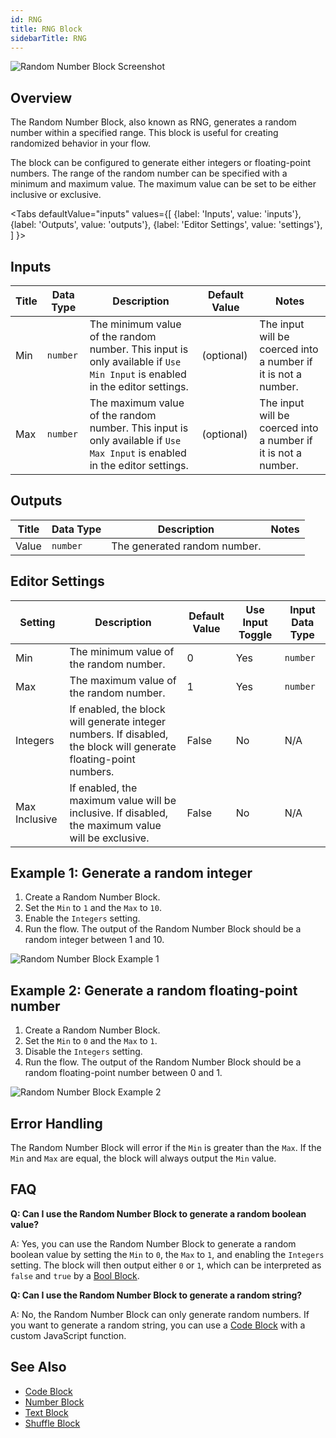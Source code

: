 ```yaml
---
id: RNG
title: RNG Block
sidebarTitle: RNG
---
```



![Random Number Block Screenshot](./assets/rng-block.png)

## Overview

The Random Number Block, also known as RNG, generates a random number within a specified range. This block is useful for creating randomized behavior in your flow.

The block can be configured to generate either integers or floating-point numbers. The range of the random number can be specified with a minimum and maximum value. The maximum value can be set to be either inclusive or exclusive.

<Tabs
  defaultValue="inputs"
  values={[
    {label: 'Inputs', value: 'inputs'},
    {label: 'Outputs', value: 'outputs'},
    {label: 'Editor Settings', value: 'settings'},
  ]
}>

<TabItem value="inputs">

## Inputs

| Title | Data Type | Description                                                                                                                | Default Value | Notes                                                          |
| ----- | --------- | -------------------------------------------------------------------------------------------------------------------------- | ------------- | -------------------------------------------------------------- |
| Min   | `number`  | The minimum value of the random number. This input is only available if `Use Min Input` is enabled in the editor settings. | (optional)    | The input will be coerced into a number if it is not a number. |
| Max   | `number`  | The maximum value of the random number. This input is only available if `Use Max Input` is enabled in the editor settings. | (optional)    | The input will be coerced into a number if it is not a number. |

</TabItem>

<TabItem value="outputs">

## Outputs

| Title | Data Type | Description                  | Notes |
| ----- | --------- | ---------------------------- | ----- |
| Value | `number`  | The generated random number. |       |

</TabItem>

<TabItem value="settings">

## Editor Settings

| Setting       | Description                                                                                                     | Default Value | Use Input Toggle | Input Data Type |
| ------------- | --------------------------------------------------------------------------------------------------------------- | ------------- | ---------------- | --------------- |
| Min           | The minimum value of the random number.                                                                         | 0             | Yes              | `number`        |
| Max           | The maximum value of the random number.                                                                         | 1             | Yes              | `number`        |
| Integers      | If enabled, the block will generate integer numbers. If disabled, the block will generate floating-point numbers. | False         | No               | N/A             |
| Max Inclusive | If enabled, the maximum value will be inclusive. If disabled, the maximum value will be exclusive.              | False         | No               | N/A             |

</TabItem>

</Tabs>

## Example 1: Generate a random integer

1. Create a Random Number Block.
2. Set the `Min` to `1` and the `Max` to `10`.
3. Enable the `Integers` setting.
4. Run the flow. The output of the Random Number Block should be a random integer between 1 and 10.

![Random Number Block Example 1](./assets/rng-block-example-01.png)

## Example 2: Generate a random floating-point number

1. Create a Random Number Block.
2. Set the `Min` to `0` and the `Max` to `1`.
3. Disable the `Integers` setting.
4. Run the flow. The output of the Random Number Block should be a random floating-point number between 0 and 1.

![Random Number Block Example 2](./assets/rng-block-example-02.png)

## Error Handling

The Random Number Block will error if the `Min` is greater than the `Max`. If the `Min` and `Max` are equal, the block will always output the `Min` value.

## FAQ

**Q: Can I use the Random Number Block to generate a random boolean value?**

A: Yes, you can use the Random Number Block to generate a random boolean value by setting the `Min` to `0`, the `Max` to `1`, and enabling the `Integers` setting. The block will then output either `0` or `1`, which can be interpreted as `false` and `true` by a [Bool Block](./bool.mdx).

**Q: Can I use the Random Number Block to generate a random string?**

A: No, the Random Number Block can only generate random numbers. If you want to generate a random string, you can use a [Code Block](./code.mdx) with a custom JavaScript function.

## See Also

- [Code Block](./code.mdx)
- [Number Block](./number.mdx)
- [Text Block](./text.mdx)
- [Shuffle Block](./shuffle.mdx)
